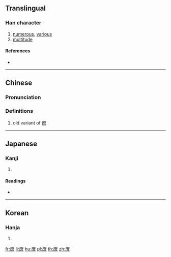 {{also|庶}}
==Translingual==

===Han character===
{{Han char|rn=53|rad=广|as=08|sn=11|four=|canj=ITOO|ids=⿸广⿱廿从}}

# [[numerous]], [[various]]
# [[multitude]]

====References====
* {{Han ref|kx=0348.081|hdz=20886.131|uh=5EBB|ud=24251}}

----

==Chinese==
{{zh-forms}}

===Pronunciation===
{{zh-pron
|m=shù,zhù,zhē
|c=syu3
|h=pfs=
|md=
|mn=
|w=
|mc=
|oc=
|cat=a
}}

===Definitions===
{{zh-hanzi}}

# old variant of [[庶]]

----

==Japanese==

===Kanji===
{{ja-kanji|grade=|rs=广08}}

# {{defn|lang=ja|sort=广08}}

====Readings====
* {{ja-readings|on=[[しょ]] (sho)|kun=[[もろもろ]] (moromoro), [[こいねがう]] (koinegau), [[ちかい]] (chikai)}}

----

==Korean==

===Hanja===
{{ko-hanja|hangeul=서|rv=seo|mr=sŏ}}

# {{defn|lang=ko|sort=广08}}

[[fr:庻]]
[[li:庻]]
[[hu:庻]]
[[pl:庻]]
[[th:庻]]
[[zh:庻]]